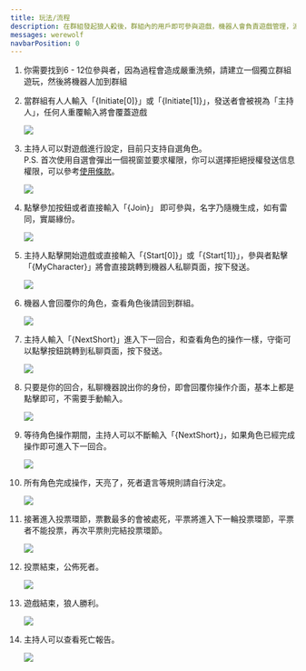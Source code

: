 ```yaml
---
title: 玩法/流程
description: 在群組發起狼人殺後，群組內的用戶即可參與遊戲，機器人會負責遊戲管理，派發角色，玩家通過私聊機器人進行操作，發起人(主持人)在群組輸入的查詢指令，判斷玩家是否完成操作，完成後機器人會回覆當前狀態
messages: werewolf
navbarPosition: 0
---
```


<div className='flow-list'>

1. 你需要找到6 - 12位參與者，因為過程會造成嚴重洗頻，請建立一個獨立群組遊玩，然後將機器人加到群組

2. 當群組有人人輸入「{Initiate[0]}」或「{Initiate[1]}」，發送者會被視為「主持人」，任何人重覆輸入將會覆蓋遊戲

   <Image
     src="/assets/werewolf/flow/flow_2.jpg"
     width={400}
     height={331}
     className="m-auto py-4 box-content bg-black"
   />

3. 主持人可以對遊戲進行設定，目前只支持自選角色。<br />
   P.S. 首次使用自選會彈出一個視窗並要求權限，你可以選擇拒絕授權發送信息權限，可以參考[使用條款](/term-of-use)。

   <Image src="/assets/werewolf/flow/flow_3.jpg" width={400} height={376} className="m-auto" />

4. 點擊參加按鈕或者直接輸入「{Join}」 即可參與，名字乃隨機生成，如有雷同，實屬緣份。

   <Image src="/assets/werewolf/flow/flow_4.jpg" width={400} height={614} className="m-auto" />

5. 主持人點擊開始遊戲或直接輸入「{Start[0]}」或「{Start[1]}」，參與者點擊「{MyCharacter}」將會直接跳轉到機器人私聊頁面，按下發送。

   <Image src="/assets/werewolf/flow/flow_5.jpg" width={400} height={478} className="m-auto" />

6. 機器人會回覆你的角色，查看角色後請回到群組。

   <Image src="/assets/werewolf/flow/flow_6.jpg" width={400} height={86} className="m-auto" />

7. 主持人輸入「{NextShort}」進入下一回合，和查看角色的操作一樣，守衛可以點擊按鈕跳轉到私聊頁面，按下發送。

   <Image src="/assets/werewolf/flow/flow_7.jpg" width={400} height={239} className="m-auto" />

8. 只要是你的回合，私聊機器說出你的身份，即會回覆你操作介面，基本上都是點擊即可，不需要手動輸入。

   <Image src="/assets/werewolf/flow/flow_8.jpg" width={400} height={625} className="m-auto" />

9. 等待角色操作期間，主持人可以不斷輸入「{NextShort}」，如果角色已經完成操作即可進入下一回合。

   <Image src="/assets/werewolf/flow/flow_9.jpg" width={400} height={239} className="m-auto" />

10. 所有角色完成操作，天亮了，死者遺言等規則請自行決定。

    <Image src="/assets/werewolf/flow/flow_10.jpg" width={400} height={216} className="m-auto" />

11. 接著進入投票環節，票數最多的會被處死，平票將進入下一輪投票環節，平票者不能投票，再次平票則完結投票環節。

    <Image src="/assets/werewolf/flow/flow_11.jpg" width={400} height={646} className="m-auto" />

12. 投票結束，公佈死者。

    <Image src="/assets/werewolf/flow/flow_12.jpg" width={400} height={178} className="m-auto" />

13. 遊戲結束，狼人勝利。

    <Image src="/assets/werewolf/flow/flow_13.jpg" width={400} height={301} className="m-auto" />

14. 主持人可以查看死亡報告。

    <Image src="/assets/werewolf/flow/flow_14.jpg" width={400} height={763} className="m-auto" />

</div>
